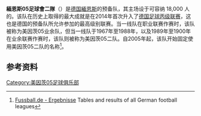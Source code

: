 {{Infobox football club
| clubname   = 緬恩斯二隊
| image      = [[File:Fsv_mainz_05.png|180px]]
| fullname   = {{lang|de|1. FSV Mainz 05 II}}
| founded    = {{Start date and age |df=yes|1905|03|16}}
| ground     = {{link-de|布赫径体育场|Stadion am Bruchweg}}
| capacity   = 18,000
| mgrtitle   = 主教練
| manager    = [[马丁·施密特|马丁·施密特]]
| league     = [[德國足球地區聯賽|德國足球地區聯賽]]
| season     = [[2016年至2017年德國足球丙級聯賽|2016–17]]
| position   = 德丙，第 19 位（降級）
| pattern_la1=_fsvmainz1415h
| pattern_b1=_fsvmainz1415h
| pattern_ra1=_fsvmainz1415h
| pattern_sh1=
| pattern_so1=
| leftarm1=FF0000
| body1=FF0000
| rightarm1=FF0000
| shorts1=FF0000
| socks1=FF0000
| pattern_la2=
| pattern_b2= _fsvmainz1415a
| pattern_ra2=
| pattern_sh2=
| leftarm2=FFFFFF
| body2=FFFFFF
| rightarm2=FFFFFF
| shorts2=FFFFFF
| socks2=FFFFFF
}}
'''緬恩斯05足球會二隊'''（{{lang-de|'''1. FSV Mainz 05 II'''}}）是[[德国|德国]][[美因茨05足球俱乐部|緬恩斯]]的预备队，其主场设于可容纳 18,000 人的{{link-de|布赫径体育场|Stadion am Bruchweg}}。该队在历史上取得的最大成就是在2014年首次升入了[[德国足球丙级联赛|德国足球丙级联赛]]，这也是德国的预备队所允许参加的最高级别联赛。当一线队在职业联赛作赛时，该队被称为美因茨05业余队，但当一线队于1967年至1988年，以及1989年至1900年在业余联赛作赛时，该队则被称为美因茨05二队。自2005年起，该队开始固定使用美因茨05二队的名称<ref>[http://www.fussball.de/fussball-ergebnisse-die-top-ligen-bei-fussball-de/id_45692854/index Fussball.de - Ergebnisse] {{webarchive|url=https://web.archive.org/web/20111207123137/http://www.fussball.de/fussball-ergebnisse-die-top-ligen-bei-fussball-de/id_45692854/index |date=2011-12-07 }} {{de icon}} Tables and results of all German football leagues</ref>。

==参考资料==
{{reflist}}

{{足球會小作品}}

[[Category:美因茨05足球俱乐部|Category:美因茨05足球俱乐部]]